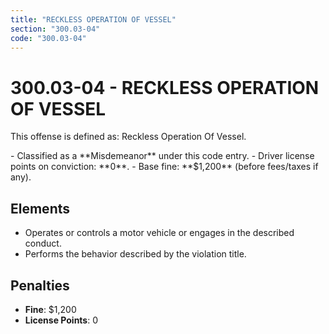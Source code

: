 ```yaml
---
title: "RECKLESS OPERATION OF VESSEL"
section: "300.03-04"
code: "300.03-04"
---
```





# 300.03-04 - RECKLESS OPERATION OF VESSEL

This offense is defined as: Reckless Operation Of Vessel.

<Aside type="caution" title="Charge Type: Misdemeanor">
- Classified as a **Misdemeanor** under this code entry.
- Driver license points on conviction: **0**.
- Base fine: **$1,200** (before fees/taxes if any).
</Aside>

## Elements
- Operates or controls a motor vehicle or engages in the described conduct.
- Performs the behavior described by the violation title.

## Penalties
- **Fine**: $1,200
- **License Points**: 0

